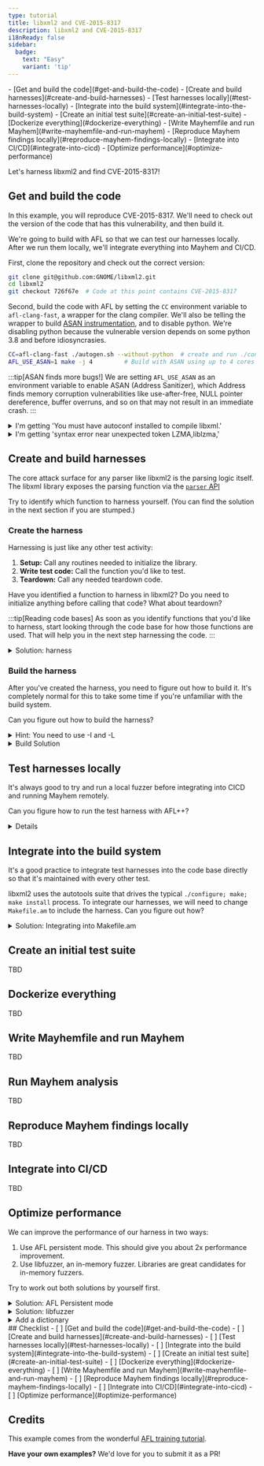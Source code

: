 ```yaml
---
type: tutorial
title: libxml2 and CVE-2015-8317
description: libxml2 and CVE-2015-8317
i18nReady: false
sidebar: 
  badge: 
    text: "Easy"
    variant: 'tip'
---
```



<PreCheck>
- [Get and build the code](#get-and-build-the-code)
- [Create and build harnesses](#create-and-build-harnesses)
- [Test harnesses locally](#test-harnesses-locally)
- [Integrate into the build system](#integrate-into-the-build-system)
- [Create an initial test suite](#create-an-initial-test-suite)
- [Dockerize everything](#dockerize-everything)
- [Write Mayhemfile and run Mayhem](#write-mayhemfile-and-run-mayhem)
- [Reproduce Mayhem findings locally](#reproduce-mayhem-findings-locally)
- [Integrate into CI/CD](#integrate-into-cicd)
- [Optimize performance](#optimize-performance)
</PreCheck>

<Lede> Let's harness libxml2 and find CVE-2015-8317! </Lede>


## Get and build the code

In this example, you will reproduce CVE-2015-8317.  We'll need to check out the
version of the code that has this vulnerability, and then build it. 

We're going to build with AFL so that we can test our harnesses locally. After
we run them locally, we'll integrate everything into Mayhem and CI/CD.

First, clone the repository and check out the correct version:
```bash
git clone git@github.com:GNOME/libxml2.git
cd libxml2            
git checkout 726f67e  # Code at this point contains CVE-2015-8317
```

Second, build the code with AFL by setting the `CC` environment variable to
`afl-clang-fast`, a wrapper for the clang compiler. We'll also be telling the
wrapper to build [ASAN instrumentation](/en/concepts/security-policies), and to
disable python. We're disabling python because the vulnerable version depends
on some python 3.8 and before idiosyncrasies.


```bash
CC=afl-clang-fast ./autogen.sh --without-python  # create and run ./configure
AFL_USE_ASAN=1 make -j 4         # Build with ASAN using up to 4 cores
```

:::tip[ASAN finds more bugs!]
We are setting `AFL_USE_ASAN` as an environment variable to enable ASAN
(Address Sanitizer), which Address finds memory corruption
vulnerabilities like use-after-free, NULL pointer dereference, buffer overruns,
and so on that may not result in an immediate crash.
:::


<details>
<summary>I'm getting 'You must have autoconf installed to compile libxml.'</summary>
Make sure you have autotools installed.  Try:
```bash
apt-get install -y autoconf automake libtool
```
and then re-run `autogen` and `make` as above. 
</details>

<details>
<summary>I'm getting 'syntax error near unexpected token LZMA,liblzma,'</summary>
Chasing down these sorts of errors is a real pain, but unfortunately part of any software analysis project!

While the problem looks like `lzma` may be missing, it's actually because
`pkg-config` is missing.  This is a bit more obvious if you read the
`./configure` source code where the error occurs.  

To fix, install `pkg-config`: 
```bash
apt-get install -y  pkg-config
```
and then re-run `autogen` and `make` as above. 

</details>


## Create and build harnesses 

The core attack surface for any parser like libxml2 is the parsing logic
itself. The libxml library exposes the parsing function via the  [`parser`
API](https://gnome.pages.gitlab.gnome.org/libxml2/devhelp/libxml2-parser.html) 

Try to identify which function to harness yourself.  (You can find the solution
in the next section if you are stumped.)

### Create the harness

Harnessing is just like any other test activity:
1. **Setup:** Call any routines needed to initialize the library. 
2. **Write test code:** Call the function you'd like to test.
3. **Teardown:** Call any needed teardown code.

Have you identified a function to harness in libxml2? Do you need to initialize
anything before calling that code?  What about teardown?

:::tip[Reading code bases]
As soon as you identify functions that you'd like to harness, start looking
through the code base for how those functions are used. That will help you in
the next step harnessing the code. 
:::



<details>
<summary>Solution: harness</summary>

The obvious candidate is `xmlReadFile`. This routine returns a base `xmlDocPtr`
object, and no additional initialization is needed. Further, if we create this
as a stack variable the object will be destroyed when our harness returns.

Here is a minimal harness:

```c title="test_xmlReadFile"
#include "libxml/parser.h"
#include "libxml/tree.h"


int main(int argc, char **argv) {
    if (argc != 2){
        return(1);
    }

    xmlInitParser();
    while (__AFL_LOOP(1000)) {
        xmlDocPtr doc = xmlReadFile(argv[1], NULL, 0);
        if (doc != NULL) {
            xmlFreeDoc(doc);
        }
    }
    xmlCleanupParser();

    return(0);
}
```
</details>

### Build the harness
After you've created the harness, you need to figure out how to build it. It's
completely normal for this to take some time if you're unfamiliar with the
build system. 

Can you figure out how to build the harness?

<details>
<summary>Hint: You need to use -I and -L</summary>
You should set the include path (-I) and library path (-L).  Here is a sketch:

```bash
afl-clang-fast  test_xmlReadFile.c <options> -I include -L .libs/ -o test_xmlReadFile -l <libs>
```
</details>

<details>
<summary>Build Solution</summary>

Here is a working solution that instruments using 
```bash
# Working from inside the libxml2 directory
AFL_USE_ASAN=1 afl-clang-fast  test_xmlReadFile.c -O2 -I include -L .libs/  -o test_xmlReadFile -lxml2

# Alternatively, building with all clang instrumentation manually
afl-clang-fast  test_xmlReadFile.c -O2 -fno-omit-frame-pointer \
    -g -fsanitize=address,fuzzer -fsanitize-coverage=edge,indirect-calls,trace-cmp,trace-div,trace-gep \
    -I include -L .libs/     -o test_xmlReadFile -lxml2
```
</details>


## Test harnesses locally

It's always good to try and run a local fuzzer before integrating into CICD and
running Mayhem remotely. 

Can you figure how to run the test harness with AFL++?

<details>
<solution>Solution</solution>
```bash
mkdir in out
cp test/attrib.xml in
afl-fuzz -i in -o out -- ./test_xmlReadFile @@
```
</details>

## Integrate into the build system

It's a good practice to integrate test harnesses into the code base directly so
that it's maintained with every other test.

libxml2 uses the autotools suite that drives the typical `./configure; make; make
install` process.  To integrate our harnesses, we will need to change
`Makefile.am` to include the harness. Can you figure out how? 

<details>

<summary>Solution: Integrating into Makefile.am</summary>

```diff lang="c"
- bin_PROGRAMS = xmllint xmlcatalog
+ bin_PROGRAMS = xmllint xmlcatalog test_xmlReadFile 
+test_xmlReadFile_SOURCES=test_xmlReadFile.c
+test_xmlReadFile_LDFLAGS = 
+test_xmlReadFile_DEPENDENCIES = $(DEPS)
+test_xmlReadFile_LDADD=  $(RDL_LIBS) $(LDADDS)
```
</details>



## Create an initial test suite
TBD

## Dockerize everything
TBD

## Write Mayhemfile and run Mayhem
TBD

## Run Mayhem analysis
TBD

## Reproduce Mayhem findings locally
TBD

## Integrate into CI/CD
TBD

## Optimize performance

We can improve the performance of our harness in two ways:
1. Use AFL persistent mode. This should give you about 2x performance
   improvement. 
2. Use libfuzzer, an in-memory fuzzer. Libraries are great candidates for
   in-memory fuzzers.

Try to work out both solutions by yourself first. 

<details>
<summary>Solution: AFL Persistent mode</summary>

```c title="test_xmlReadFile_persistent.c"
#include "libxml/parser.h"
#include "libxml/tree.h"
#include <unistd.h>

__AFL_FUZZ_INIT();

int main(int argc, char **argv) {
    #ifdef __AFL_HAVE_MANUAL_CONTROL
        __AFL_INIT();
    #endif
    unsigned char *buf = __AFL_FUZZ_TESTCASE_BUF;  // must be after __AFL_INIT

    xmlInitParser();
    while (__AFL_LOOP(1000)) {
        int len = __AFL_FUZZ_TESTCASE_LEN;
        xmlDocPtr doc = xmlReadMemory((char *)buf, len, "https://mykter.com", NULL, 0);
        if (doc != NULL) {
            xmlFreeDoc(doc);
        }
    }
    xmlCleanupParser();

    return(0);
}
```

</details>

<details>
<summary>Solution: libfuzzer</summary>

First, you need to compile libxml2 for libfuzzer by setting the `CC` and
`CFLAGS`. Since this is a library, we want to compile with `fuzzer-no-link`
because there is no `main` function:

```bash
CC=clang CFLAGS=-fsanitize=fuzzer-no-link,address ./autogen.sh
make -j4
```

Second, create your harness:

```c title="test_xmlReadFile_libfuzzer.c"
#include <stdint.h>
#include <libxml/parser.h>
#include <libxml/tree.h>

void quietError(void *ctx, const char *msg, ...) {}

int LLVMFuzzerTestOneInput(const uint8_t *Data, size_t Size)
{
    xmlSetGenericErrorFunc(NULL, &quietError); // suppress all error output
    xmlDocPtr doc = xmlReadMemory((const char *)Data, Size, "noname.xml", NULL, 0);
    if (doc != NULL)
    {
        xmlFreeDoc(doc);
    }
}
```

Now compile your harness:
```bash
clang -g -O2 -fsanitize=fuzzer,address ./test_xmlReadFile_libfuzzer.c -I libxml2/include/ libxml2/.libs/libxml2.a -lz -lm -o test_xmlReadFile_libfuzzer
```

</details>

<details>
<summary>Add a dictionary</summary>
tbd. 
</details>

<Box icon='check-list'>
## Checklist
<Checklist>
- [ ] [Get and build the code](#get-and-build-the-code)
- [ ] [Create and build harnesses](#create-and-build-harnesses)
- [ ] [Test harnesses locally](#test-harnesses-locally)
- [ ] [Integrate into the build system](#integrate-into-the-build-system)
- [ ] [Create an initial test suite](#create-an-initial-test-suite)
- [ ] [Dockerize everything](#dockerize-everything)
- [ ] [Write Mayhemfile and run Mayhem](#write-mayhemfile-and-run-mayhem)
- [ ] [Reproduce Mayhem findings locally](#reproduce-mayhem-findings-locally)
- [ ] [Integrate into CI/CD](#integrate-into-cicd)
- [ ] [Optimize performance](#optimize-performance)
</Checklist>

</Box>

## Credits

This example comes from the wonderful [AFL training
tutorial](https://github.com/mykter).  

**Have your own examples?** We'd love for you to submit it as a PR!
